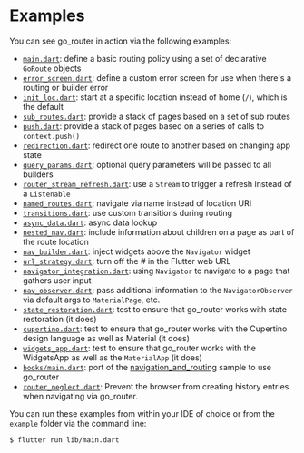 # Examples

You can see go_router in action via the following examples:

- [`main.dart`](https://github.com/csells/go_router/blob/main/go_router/example/lib/main.dart):
  define a basic routing policy using a set of declarative `GoRoute` objects
- [`error_screen.dart`](https://github.com/csells/go_router/blob/main/go_router/example/lib/error_screen.dart):
  define a custom error screen for use when there's a routing or builder error
- [`init_loc.dart`](https://github.com/csells/go_router/blob/main/go_router/example/lib/init_loc.dart):
  start at a specific location instead of home (`/`), which is the default
- [`sub_routes.dart`](https://github.com/csells/go_router/blob/main/go_router/example/lib/sub_routes.dart):
  provide a stack of pages based on a set of sub routes
- [`push.dart`](https://github.com/csells/go_router/blob/main/go_router/example/lib/push.dart):
  provide a stack of pages based on a series of calls to `context.push()`
- [`redirection.dart`](https://github.com/csells/go_router/blob/main/go_router/example/lib/redirection.dart):
  redirect one route to another based on changing app state
- [`query_params.dart`](https://github.com/csells/go_router/blob/main/go_router/example/lib/query_params.dart):
  optional query parameters will be passed to all builders
- [`router_stream_refresh.dart`](https://github.com/csells/go_router/blob/main/go_router/example/lib/router_stream_refresh.dart):
  use a `Stream` to trigger a refresh instead of a `Listenable`
- [`named_routes.dart`](https://github.com/csells/go_router/blob/main/go_router/example/lib/named_routes.dart):
  navigate via name instead of location URI
- [`transitions.dart`](https://github.com/csells/go_router/blob/main/go_router/example/lib/transitions.dart):
  use custom transitions during routing
- [`async_data.dart`](https://github.com/csells/go_router/blob/main/go_router/example/lib/async_data.dart):
  async data lookup
- [`nested_nav.dart`](https://github.com/csells/go_router/blob/main/go_router/example/lib/nested_nav.dart):
  include information about children on a page as part of the route location
- [`nav_builder.dart`](https://github.com/csells/go_router/blob/main/go_router/example/lib/nav_builder.dart):
  inject widgets above the `Navigator` widget
- [`url_strategy.dart`](https://github.com/csells/go_router/blob/main/go_router/example/lib/url_strategy.dart):
  turn off the # in the Flutter web URL
- [`navigator_integration.dart`](https://github.com/csells/go_router/blob/main/go_router/example/lib/navigator_integration.dart):
  using `Navigator` to navigate to a page that gathers user input
- [`nav_observer.dart`](https://github.com/csells/go_router/blob/main/go_router/example/lib/nav_observer.dart):
  pass additional information to the `NavigatorObserver` via default args to
  `MaterialPage`, etc.
- [`state_restoration.dart`](https://github.com/csells/go_router/blob/main/go_router/example/lib/state_restoration.dart):
  test to ensure that go_router works with state restoration (it does)
- [`cupertino.dart`](https://github.com/csells/go_router/blob/main/go_router/example/lib/cupertino.dart):
  test to ensure that go_router works with the Cupertino design language as well
  as Material (it does)
- [`widgets_app.dart`](https://github.com/csells/go_router/blob/main/go_router/example/lib/widgets_app.dart):
  test to ensure that go_router works with the WidgetsApp as well as the
  `MaterialApp` (it does)
- [`books/main.dart`](https://github.com/csells/go_router/blob/main/go_router/example/lib/books/main.dart):
  port of the
  [navigation_and_routing](https://github.com/flutter/samples/tree/master/navigation_and_routing)
  sample to use go_router
- [`router_neglect.dart`](https://github.com/csells/go_router/blob/main/go_router/example/lib/router_neglect.dart):
  Prevent the browser from creating history entries when navigating via go_router.


You can run these examples from within your IDE of choice or from the `example`
folder via the command line:

```sh
$ flutter run lib/main.dart
```
